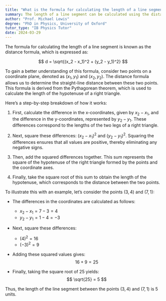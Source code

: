 ```yaml
---
title: "What is the formula for calculating the length of a line segment?"
summary: The length of a line segment can be calculated using the distance formula; $\sqrt{(x_2 - x_1)^2 + (y_2 - y_1)^2}$.
author: "Prof. Michael Lewis"
degree: "PhD in Physics, University of Oxford"
tutor_type: "IB Physics Tutor"
date: 2024-03-29
---
```


The formula for calculating the length of a line segment is known as the distance formula, which is expressed as:

$$
d = \sqrt{(x_2 - x_1)^2 + (y_2 - y_1)^2}
$$

To gain a better understanding of this formula, consider two points on a coordinate plane, denoted as $(x_1, y_1)$ and $(x_2, y_2)$. The distance formula allows us to determine the straight-line distance between these two points. This formula is derived from the Pythagorean theorem, which is used to calculate the length of the hypotenuse of a right triangle.

Here’s a step-by-step breakdown of how it works:

1. First, calculate the difference in the x-coordinates, given by $x_2 - x_1$, and the difference in the y-coordinates, represented by $y_2 - y_1$. These differences correspond to the lengths of the two legs of a right triangle.

2. Next, square these differences: $(x_2 - x_1)^2$ and $(y_2 - y_1)^2$. Squaring the differences ensures that all values are positive, thereby eliminating any negative signs.

3. Then, add the squared differences together. This sum represents the square of the hypotenuse of the right triangle formed by the points and the coordinate axes.

4. Finally, take the square root of this sum to obtain the length of the hypotenuse, which corresponds to the distance between the two points.

To illustrate this with an example, let’s consider the points $(3, 4)$ and $(7, 1)$:

- The differences in the coordinates are calculated as follows:
  - $x_2 - x_1 = 7 - 3 = 4$
  - $y_2 - y_1 = 1 - 4 = -3$

- Next, square these differences:
  - $(4)^2 = 16$
  - $(-3)^2 = 9$

- Adding these squared values gives:
$$
16 + 9 = 25
$$

- Finally, taking the square root of 25 yields:
$$
\sqrt{25} = 5
$$

Thus, the length of the line segment between the points $(3, 4)$ and $(7, 1)$ is 5 units.
    